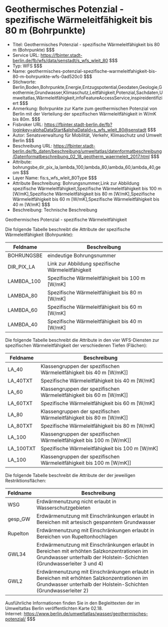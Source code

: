 # Geothermisches Potenzial -  spezifische Wärmeleitfähigkeit bis 80 m (Bohrpunkte)
- Titel: Geothermisches Potenzial -  spezifische Wärmeleitfähigkeit bis 80 m (Bohrpunkte) $$$
- Service URL: https://fbinter.stadt-berlin.de/fb/wfs/data/senstadt/s_wfs_wleit_80 $$$
- Typ: WFS $$$
- Name: geothermisches-potenzial-spezifische-warmeleitfahigkeit-bis-80-m-bohrpunkte-wfs-0ad520c0 $$$
- Stichworte: Berlin,Boden,Bohrpunkte,Energie,Entzugspotential,Geodaten,Geologie,Geothermie,Grundwasser,Klimaschutz,Leitfähigkeit,Potenzial,Sachdaten,Umweltatlas,Wärmeleitfähigkeit,infoFeatureAccessService,inspireidentifiziert $$$
- Anmerkung: Bohrpunkte zur Karte zum geothermischen Potenzial von Berlin mit der Verteilung der spezifischen Wärmeleitfähigkeit in W/mK bis 80m. $$$
- Fisbroker URL: https://fbinter.stadt-berlin.de/fb?loginkey=alphaDataStart&alphaDataId=s_wfs_wleit_80@senstadt $$$
- Autor: Senatsverwaltung für Mobilität, Verkehr, Klimaschutz und Umwelt Berlin $$$
- Beschreibung URL: https://fbinter.stadt-berlin.de/fb_daten/beschreibung/umweltatlas/datenformatbeschreibung/Datenformatbeschreibung_02_18_geotherm_waermeleit_2017.html $$$
- Attribute: bohrungsbe,dir_pix_la,lambda_100,lambda_80,lambda_60,lambda_40,geom $$$
- Layer Name: fis:s_wfs_wleit_80Type $$$
- Attribute Beschreibung: Bohrungsnummer,Link zur Abbildung spezifische Wärmeleitfähigkeit,Spezifische Wärmeleitfähigkeit bis 100 m [W/mK],Spezifische Wärmeleitfähigkeit bis 80 m [W/mK],Spezifische Wärmeleitfähigkeit bis 60 m [W/mK],Spezifische Wärmeleitfähigkeit bis 40 m [W/mK] $$$
- Beschreibung: Technische Beschreibung 

Geothermisches Potenzial - spezifische Wärmeleitfähigkeit

Die folgende Tabelle beschreibt die Attribute der spezifische Wärmeleitfähigkeit (Bohrpunkte):

| **Feldname** | **Beschreibung**                                  |
| ------------ | ------------------------------------------------- |
| BOHRUNGSBE   | eindeutige Bohrungsnummer                         |
| DIR\_PIX\_LA | Link zur Abbildung spezifische Wärmeleitfähigkeit |
| LAMBDA\_100  | Spezifische Wärmeleitfähigkeit bis 100 m \[W/mK\] |
| LAMBDA\_80   | Spezifische Wärmeleitfähigkeit bis 80 m \[W/mK\]  |
| LAMBDA\_60   | Spezifische Wärmeleitfähigkeit bis 60 m \[W/mK\]  |
| LAMBDA\_40   | Spezifische Wärmeleitfähigkeit bis 40 m \[W/mK\]  |

Die folgende Tabelle beschreibt die Attribute in den vier WFS-Diensten zur spezifischen Wärmeleitfähigkeit der verschiedenen Tiefen (Flächen):

| **Feldname** | **Beschreibung**                                                        |
| ------------ | ----------------------------------------------------------------------- |
| LA\_40       | Klassengruppen der spezifischen Wärmeleitfähigkeit bis 40 m \[W/mK\]\]  |
| LA\_40TXT    | Spezifische Wärmeleitfähigkeit bis 40 m \[W/mK\]                        |
| LA\_60       | Klassengruppen der spezifischen Wärmeleitfähigkeit bis 60 m \[W/mK\]\]  |
| LA\_60TXT    | Spezifische Wärmeleitfähigkeit bis 60 m \[W/mK\]                        |
| LA\_80       | Klassengruppen der spezifischen Wärmeleitfähigkeit bis 80 m \[W/mK\]\]  |
| LA\_80TXT    | Spezifische Wärmeleitfähigkeit bis 80 m \[W/mK\]                        |
| LA\_100      | Klassengruppen der spezifischen Wärmeleitfähigkeit bis 100 m \[W/mK\]\] |
| LA\_100TXT   | Spezifische Wärmeleitfähigkeit bis 100 m \[W/mK\]                       |
| LA\_100      | Klassengruppen der spezifischen Wärmeleitfähigkeit bis 100 m \[W/mK\]\] |

Die folgende Tabelle beschreibt die Attribute der der jeweiligen Restriktionsflächen:

| **Feldname** | **Beschreibung**                                                                                                                                                      |
| ------------ | --------------------------------------------------------------------------------------------------------------------------------------------------------------------- |
| WSG          | Erdwärmenutzung nicht erlaubt in Wasserschutzgebieten                                                                                                                 |
| gesp\_GW     | Erdwärmenutzung mit Einschränkungen erlaubt in Bereichen mit artesisch gespanntem Grundwasser                                                                         |
| Rupelton     | Erdwärmenutzung mit Einschränkungen erlaubt in Bereichen von Rupeltonhochlagen                                                                                        |
| GWL34        | Erdwärmenutzung mit Einschränkungen erlaubt in Bereichen mit erhöhten Salzkonzentrationen im Grundwasser unterhalb der Holstein-Schichten (Grundwasserleiter 3 und 4) |
| GWL2         | Erdwärmenutzung mit Einschränkungen erlaubt in Bereichen mit erhöhten Salzkonzentrationen im Grundwasser unterhalb der Holstein-Schichten (Grundwasserleiter 2)       |

Ausführliche Informationen finden Sie in den Begleittexten der im Umweltatlas Berlin veröffentlichten Karte 02.18.  
Internet: https://www.berlin.de/umweltatlas/wasser/geothermisches-potenzial/ $$$
